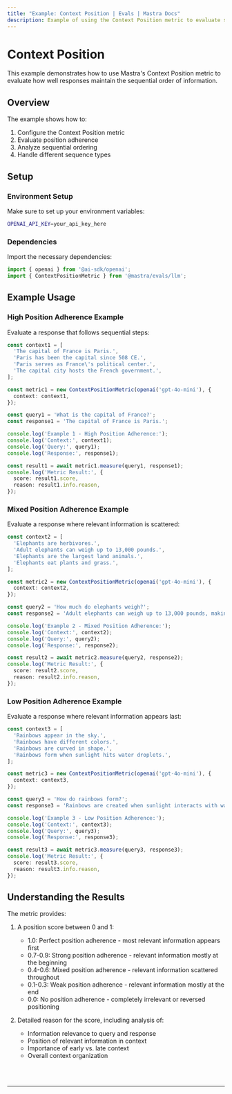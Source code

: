 ```yaml
---
title: "Example: Context Position | Evals | Mastra Docs"
description: Example of using the Context Position metric to evaluate sequential ordering in responses.
---
```



# Context Position

This example demonstrates how to use Mastra's Context Position metric to evaluate how well responses maintain the sequential order of information.

## Overview

The example shows how to:

1. Configure the Context Position metric
2. Evaluate position adherence
3. Analyze sequential ordering
4. Handle different sequence types

## Setup

### Environment Setup

Make sure to set up your environment variables:

```bash filename=".env"
OPENAI_API_KEY=your_api_key_here
```

### Dependencies

Import the necessary dependencies:

```typescript copy showLineNumbers filename="src/index.ts"
import { openai } from '@ai-sdk/openai';
import { ContextPositionMetric } from '@mastra/evals/llm';
```

## Example Usage

### High Position Adherence Example

Evaluate a response that follows sequential steps:

```typescript copy showLineNumbers{5} filename="src/index.ts"
const context1 = [
  'The capital of France is Paris.',
  'Paris has been the capital since 508 CE.',
  'Paris serves as France\'s political center.',
  'The capital city hosts the French government.',
];

const metric1 = new ContextPositionMetric(openai('gpt-4o-mini'), {
  context: context1,
});

const query1 = 'What is the capital of France?';
const response1 = 'The capital of France is Paris.';

console.log('Example 1 - High Position Adherence:');
console.log('Context:', context1);
console.log('Query:', query1);
console.log('Response:', response1);

const result1 = await metric1.measure(query1, response1);
console.log('Metric Result:', {
  score: result1.score,
  reason: result1.info.reason,
});
```

### Mixed Position Adherence Example

Evaluate a response where relevant information is scattered:

```typescript copy showLineNumbers{31} filename="src/index.ts"
const context2 = [
  'Elephants are herbivores.',
  'Adult elephants can weigh up to 13,000 pounds.',
  'Elephants are the largest land animals.',
  'Elephants eat plants and grass.',
];

const metric2 = new ContextPositionMetric(openai('gpt-4o-mini'), {
  context: context2,
});

const query2 = 'How much do elephants weigh?';
const response2 = 'Adult elephants can weigh up to 13,000 pounds, making them the largest land animals.';

console.log('Example 2 - Mixed Position Adherence:');
console.log('Context:', context2);
console.log('Query:', query2);
console.log('Response:', response2);

const result2 = await metric2.measure(query2, response2);
console.log('Metric Result:', {
  score: result2.score,
  reason: result2.info.reason,
});
```

### Low Position Adherence Example

Evaluate a response where relevant information appears last:

```typescript copy showLineNumbers{57} filename="src/index.ts"
const context3 = [
  'Rainbows appear in the sky.',
  'Rainbows have different colors.',
  'Rainbows are curved in shape.',
  'Rainbows form when sunlight hits water droplets.',
];

const metric3 = new ContextPositionMetric(openai('gpt-4o-mini'), {
  context: context3,
});

const query3 = 'How do rainbows form?';
const response3 = 'Rainbows are created when sunlight interacts with water droplets in the air.';

console.log('Example 3 - Low Position Adherence:');
console.log('Context:', context3);
console.log('Query:', query3);
console.log('Response:', response3);

const result3 = await metric3.measure(query3, response3);
console.log('Metric Result:', {
  score: result3.score,
  reason: result3.info.reason,
});
```

## Understanding the Results

The metric provides:

1. A position score between 0 and 1:
   - 1.0: Perfect position adherence - most relevant information appears first
   - 0.7-0.9: Strong position adherence - relevant information mostly at the beginning
   - 0.4-0.6: Mixed position adherence - relevant information scattered throughout
   - 0.1-0.3: Weak position adherence - relevant information mostly at the end
   - 0.0: No position adherence - completely irrelevant or reversed positioning

2. Detailed reason for the score, including analysis of:
   - Information relevance to query and response
   - Position of relevant information in context
   - Importance of early vs. late context
   - Overall context organization

<br />
<br />
<hr className="dark:border-[#404040] border-gray-300" />
<br />
<br />
<GithubLink
  link={
    "https://github.com/mastra-ai/mastra/blob/main/examples/basics/evals/context-position"
  }
/>
